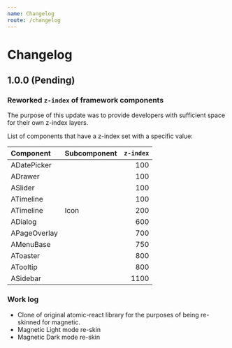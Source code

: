 ```yaml
---
name: Changelog
route: /changelog
---
```


# Changelog

## 1.0.0 (Pending)

### Reworked `z-index` of framework components

The purpose of this update was to provide developers with sufficient space for their own z-index layers.

List of components that have a z-index set with a specific value:

| Component    | Subcomponent | `z-index` |
| :----------- | :----------- | --------: |
| ADatePicker  |              |       100 |
| ADrawer      |              |       100 |
| ASlider      |              |       100 |
| ATimeline    |              |       100 |
| ATimeline    | Icon         |       200 |
| ADialog      |              |       600 |
| APageOverlay |              |       700 |
| AMenuBase    |              |       750 |
| AToaster     |              |       800 |
| ATooltip     |              |       800 |
| ASidebar     |              |      1100 |

### Work log

- Clone of original atomic-react library for the purposes of being re-skinned for magnetic.
- Magnetic Light mode re-skin
- Magnetic Dark mode re-skin
